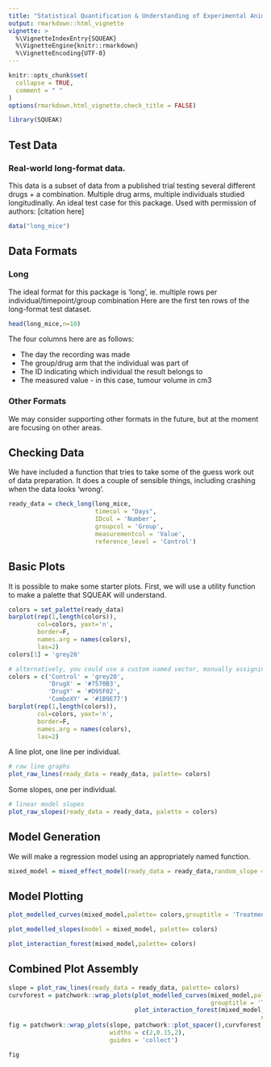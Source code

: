 ```yaml
---
title: "Statistical Quantification & Understanding of Experimental Animal Kinetics (SQUEAK)"
output: rmarkdown::html_vignette
vignette: >
  %\VignetteIndexEntry{SQUEAK}
  %\VignetteEngine{knitr::rmarkdown}
  %\VignetteEncoding{UTF-8}
---
```


```r
knitr::opts_chunk$set(
  collapse = TRUE,
  comment = " "
)
options(rmarkdown.html_vignette.check_title = FALSE)
```

```r
library(SQUEAK)
```

## Test Data
### Real-world long-format data.
This data is a subset of data from a published trial testing several different drugs + a combination. Multiple drug arms, multiple individuals studied longitudinally. An ideal test case for this package. Used with permission of authors: [citation here]
```r
data("long_mice")
```

## Data Formats
### Long
The ideal format for this package is 'long', ie. multiple rows per individual/timepoint/group combination
Here are the first ten rows of the long-format test dataset.
```r
head(long_mice,n=10)
```
The four columns here are as follows:

 * The day the recording was made
 * The group/drug arm that the individual was part of
 * The ID indicating which individual the result belongs to
 * The measured value - in this case, tumour volume in cm3
 
### Other Formats

We may consider supporting other formats in the future, but at the moment are focusing on other areas. 

## Checking Data

We have included a function that tries to take some of the guess work out of data preparation.
It does a couple of sensible things, including crashing when the data looks 'wrong'.
```r
ready_data = check_long(long_mice,
                        timecol = "Days",
                        IDcol = 'Number',
                        groupcol = 'Group',
                        measurementcol = 'Value',
                        reference_level = 'Control')
```

## Basic Plots
It is possible to make some starter plots.
First, we will use a utility function to make a palette that SQUEAK will understand.
```r
colors = set_palette(ready_data)
barplot(rep(1,length(colors)), 
        col=colors, yaxt='n', 
        border=F, 
        names.arg = names(colors), 
        las=2)
colors[1] = 'grey20'

# alternatively, you could use a custom named vector, manually assigning a color to each group
colors = c('Control' = 'grey20',
           'DrugX' = '#7570B3',
           'DrugY' = '#D95F02',
           'ComboXY' = '#1B9E77')
barplot(rep(1,length(colors)), 
        col=colors, yaxt='n', 
        border=F, 
        names.arg = names(colors), 
        las=2)
```


A line plot, one line per individual.
```r
# raw line graphs
plot_raw_lines(ready_data = ready_data, palette= colors)
```

Some slopes, one per individual.
```r
# linear model slopes
plot_raw_slopes(ready_data = ready_data, palette = colors)
```

## Model Generation
We will make a regression model using an appropriately named function.
```r
mixed_model = mixed_effect_model(ready_data = ready_data,random_slope = T,random_intercept = T)
```


## Model Plotting

```r
plot_modelled_curves(mixed_model,palette= colors,grouptitle = 'Treatment',show_confidence = TRUE)
```

```r
plot_modelled_slopes(model = mixed_model, palette= colors)
```

```r
plot_interaction_forest(mixed_model,palette= colors)
```

## Combined Plot Assembly
```r
slope = plot_raw_lines(ready_data = ready_data, palette= colors)
curvforest = patchwork::wrap_plots(plot_modelled_curves(mixed_model,palette = colors,
                                                        grouptitle = 'Treatment'),
                                   plot_interaction_forest(mixed_model,palette = colors), 
                                                                      ncol=1)
fig = patchwork::wrap_plots(slope, patchwork::plot_spacer(),curvforest, ncol=3,
                            widths = c(2,0.15,2),
                            guides = 'collect')

fig

```

